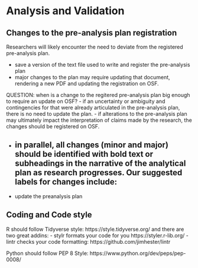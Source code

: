 # Analysis and Validation

## Changes to the pre-analysis plan registration

Researchers will likely encounter the need to deviate from the registered pre-analysis plan.

- save a version of the text file used to write and register the pre-analysis plan
- major changes to the plan may require updating that document, rendering a new PDF and updating the registration on OSF.

QUESTION: when is a change to the regitered pre-analysis plan big enough to require an update on OSF?
- if an uncertainty or ambiguity and contingencies for that were already articulated in the pre-analysis plan, there is no need to update the plan.
- if alterations to the pre-analysis plan may ultimately impact the interpretation of claims made by the research, the changes should be registered on OSF. 

- in parallel, all changes (minor and major) should be identified with bold text or subheadings in the narrative of the analytical plan as research progresses. Our suggested labels for changes include:
  -
- update the preanalysis plan

## Coding and Code style

R should follow Tidyverse style: https://style.tidyverse.org/ and there are two great addins:
- stylr formats your code for you https://styler.r-lib.org/
- lintr checks your code formatting: https://github.com/jimhester/lintr

Python should follow PEP 8 Style: https://www.python.org/dev/peps/pep-0008/
